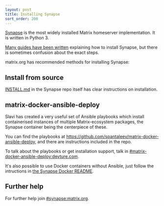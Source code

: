 ```yaml
---
layout: post
title: Installing Synapse
sort_order: 200
---
```


[Synapse](https://github.com/matrix-org/synapse/) is the most widely installed Matrix homeserver implementation. It is written in Python 3.

[Many guides have been written](https://matrix.org/docs/guides/#installing-synapse) explaining how to install Synapse, but there is sometimes confusion about the exact steps.

matrix.org has recommended methods for installing Synapse:

## Install from source

[INSTALL.md](https://github.com/matrix-org/synapse/blob/master/INSTALL.md) in the Synapse repo itself has clear instructions on installation.

## matrix-docker-ansible-deploy

Slavi has created a very useful set of Ansible playbooks which install containerised instances of multiple Matrix-ecosystem packages, the Synapse container being the centerpiece of these.

You can find the playbooks at <https://github.com/spantaleev/matrix-docker-ansible-deploy>, and there are instructions included in the repo.

To talk about the playbooks or get installation support, talk in [#matrix-docker-ansible-deploy:devture.com](https://matrix.to/#/#matrix-docker-ansible-deploy:devture.com).

It's also possible to use Docker containers without Ansible, just follow the intructions in [the Synapse Docker README](https://github.com/matrix-org/synapse/tree/master/docker).

## Further help

For further help join [#synapse:matrix.org](https://matrix.to/#/#synapse:matrix.org).

